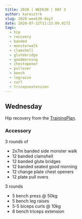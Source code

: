 ```yaml
---
title: 2020 | WEEK30 | DAY 3
author: karesztrk
slug: 2020-week30-day3
date: 2020-07-22T11:23:09.017Z
tags:
  - hip
  - recovery
  - banded
  - monsterwalk
  - clamshell
  - glutebridge
  - goodmorning
  - chestopener
  - pullover
  - bench
  - legraise
  - curl
  - tricepsextension
---
```


## Wednesday

Hip recovery from the [TrainingPlan](https://thetrainingplan.co/home-workouts).

### Accessory

3 rounds of

- 2x7m banded side monster walk
- 12 banded clamshell
- 12 banded glute bridges
- 12 banded seated good morning
- 12 change plate chest openers
- 12 plate pull overs

3 rounds

- 5 bench press @ 50kg
- 5 bench leg raises
- 5-5 biceps curls @ 10kg
- 8 bench triceps extension
